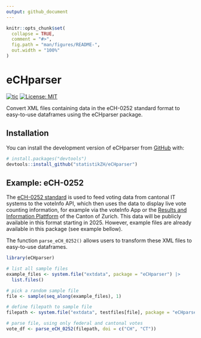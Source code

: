 ```yaml
---
output: github_document
---
```


<!-- README.md is generated from README.Rmd. Please edit that file -->
<!-- You'll still need to render `README.Rmd` regularly, to keep `README.md` up-to-date. `devtools::build_readme()` is handy for this. -->

```r
knitr::opts_chunk$set(
  collapse = TRUE,
  comment = "#>",
  fig.path = "man/figures/README-",
  out.width = "100%"
)
```

# eCHparser

<!-- badges: start -->
[![tic](https://github.com/statistikZH/eCHparser/workflows/tic/badge.svg?branch=main)](https://github.com/statistikZH/eCHparser/actions)
[![License: MIT](https://img.shields.io/badge/License-MIT-yellow.svg)](https://opensource.org/licenses/MIT)
<!-- badges: end -->

Convert XML files containing data in the eCH-0252 standard format to easy-to-use dataframes using the eCHparser package.

## Installation

You can install the development version of eCHparser from [GitHub](https://github.com/statistikZH/eCHparser) with:

``` r
# install.packages("devtools")
devtools::install_github("statistikZH/eCHparser")
```

## Example: eCH-0252

The [eCH-0252 standard](https://www.ech.ch/de/ech/ech-0252/1.0.0) is used to feed voting data from cantonal IT systems to the voteInfo API, which then uses the data to display live vote counting information, for example via the voteInfo App or the [Results and Information Plattform](https://app.statistik.zh.ch/wahlen_abstimmungen/prod/Actual) of the Canton of Zurich. This data will be publicly available in this format starting in 2025. However, example files are already available in this package (see example bellow).

The function `parse_eCH_0252()` allows users to transform these XML files to easy-to-use dataframes.


```r
library(eCHparser)

# list all sample files
example_files <- system.file("extdata", package = "eCHparser") |>
  list.files()

# pick a random sample file
file <- sample(seq_along(example_files), 1)

# define filepath to sample file
filepath <- system.file("extdata", testfiles[file], package = "eCHparser")

# parse file, using only federal and cantonal votes
vote_df <- parse_eCH_0252(filepath, doi = c("CH", "CT"))

```
